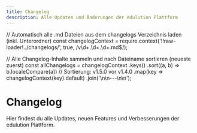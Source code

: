 ```yaml
---
title: Changelog
description: Alle Updates und Änderungen der edulution Plattform
---
```



// Automatisch alle .md Dateien aus dem changelogs Verzeichnis laden (inkl. Unterordner)
const changelogContext = require.context('!!raw-loader!../changelogs/', true, /v\d+\.\d+\.\d+\.md$/);

// Alle Changelog-Inhalte sammeln und nach Dateiname sortieren (neueste zuerst)
const allChangelogs = changelogContext
  .keys()
  .sort((a, b) => b.localeCompare(a)) // Sortierung: v1.5.0 vor v1.4.0
  .map(key => changelogContext(key).default)
  .join('\n\n---\n\n');

# Changelog

Hier findest du alle Updates, neuen Features und Verbesserungen der edulution Plattform.

<ChangelogFromMarkdown markdown={allChangelogs} />
